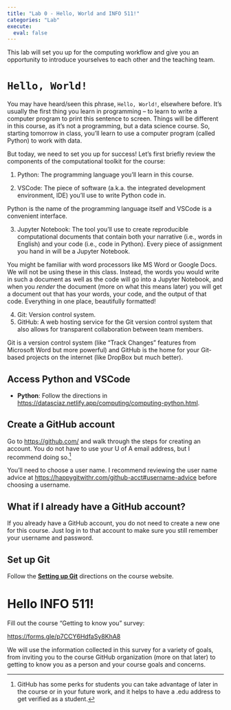 ```yaml
---
title: "Lab 0 - Hello, World and INFO 511!"
categories: "Lab"
execute:
  eval: false
---
```


This lab will set you up for the computing workflow and give you an opportunity to introduce yourselves to each other and the teaching team.

# `Hello, World!`

You may have heard/seen this phrase, `Hello, World!`, elsewhere before.
It's usually the first thing you learn in programming – to learn to write a computer program to print this sentence to screen.
Things will be different in this course, as it's not a programming, but a data science course.
So, starting tomorrow in class, you'll learn to use a computer program (called Python) to work with data.

But today, we need to set you up for success!
Let's first briefly review the components of the computational toolkit for the course:

1.  Python: The programming language you'll learn in this course.

2.  VSCode: The piece of software (a.k.a. the integrated development environment, IDE) you'll use to write Python code in.

::: callout-note
Python is the name of the programming language itself and VSCode is a convenient interface.
:::

3.  Jupyter Notebook: The tool you'll use to create reproducible computational documents that contain both your narrative (i.e., words in English) and your code (i.e., code in Python). Every piece of assignment you hand in will be a Jupyter Notebook.

::: callout-note
You might be familiar with word processors like MS Word or Google Docs.
We will not be using these in this class.
Instead, the words you would write in such a document as well as the code will go into a Jupyter Notebook, and when you *render* the document (more on what this means later) you will get a document out that has your words, your code, and the output of that code.
Everything in one place, beautifully formatted!
:::

4.  Git: Version control system.
5.  GitHub: A web hosting service for the Git version control system that also allows for transparent collaboration between team members.

::: callout-note
Git is a version control system (like "Track Changes" features from Microsoft Word but more powerful) and GitHub is the home for your Git-based projects on the internet (like DropBox but much better).
:::

## Access Python and VSCode

-   **Python**: Follow the directions in <https://datasciaz.netlify.app/computing/computing-python.html>.

## Create a GitHub account

Go to <https://github.com/> and walk through the steps for creating an account.
You do not have to use your U of A email address, but I recommend doing so.[^1]

[^1]: GitHub has some perks for students you can take advantage of later in the course or in your future work, and it helps to have a .edu address to get verified as a student.

::: callout-note
You'll need to choose a user name.
I recommend reviewing the user name advice at <https://happygitwithr.com/github-acct#username-advice> before choosing a username.
:::

::: {.callout-important collapse="true"}
## What if I already have a GitHub account?

If you already have a GitHub account, you do not need to create a new one for this course.
Just log in to that account to make sure you still remember your username and password.
:::

## Set up Git

Follow the [**Setting up Git**](https://datasciaz.netlify.app/computing/computing-git.html#setting-up-git) directions on the course website.

# Hello INFO 511!

Fill out the course "Getting to know you" survey:

<https://forms.gle/p7CCY6HdfaSy8KhA8>

We will use the information collected in this survey for a variety of goals, from inviting you to the course GitHub organization (more on that later) to getting to know you as a person and your course goals and concerns.
